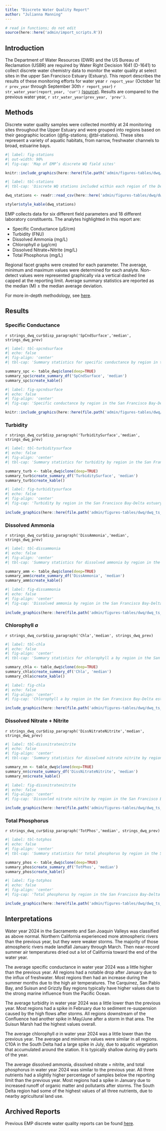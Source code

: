 ```yaml
---
title: "Discrete Water Quality Report"
author: "Julianna Manning"
---
```


```r
# read in functions; do not edit
source(here::here('admin/import_scripts.R'))
```

## Introduction

The Department of Water Resources (DWR) and the US Bureau of Reclamation (USBR) are required by Water Right Decision 1641 (D-1641) to collect discrete water chemistry data to monitor the water quality at select sites in the upper San Francisco Estuary (Estuary). This report describes the results of these monitoring efforts for water year `r report_year` (October 1st `r prev_year` through September 30th `r report_year`) `r str_water_year(report_year, 'cur')` [(source)](https://cdec.water.ca.gov/reportapp/javareports?name=WSIHIST). Results are compared to the previous water year, `r str_water_year(prev_year, 'prev')`.

## Methods

Discrete water quality samples were collected monthly at 24 monitoring sites throughout the Upper Estuary and were grouped into regions based on their geographic location (@fig-stations; @tbl-stations). These sites represent a variety of aquatic habitats, from narrow, freshwater channels to broad, estuarine bays.

```r
#| label: fig-stations
#| out-width: 90%
#| fig-cap: 'Map of EMP’s discrete WQ field sites'

knitr::include_graphics(here::here(file.path('admin/figures-tables/dwq/dwq_station_map.png')))
```

```r
#| label: tbl-stations
#| tbl-cap: 'Discrete WQ stations included within each region of the Delta'

dwq_stations <- readr::read_csv(here::here('admin/figures-tables/dwq/dwq_stations.csv'))

styler$style_kable(dwq_stations)
```

EMP collects data for six different field parameters and 18 different laboratory constituents. The analytes highlighted in this report are:

-   Specific Conductance (μS/cm)
-   Turbidity (FNU)
-   Dissolved Ammonia (mg/L)
-   Chlorophyll *a* (μg/cm)
-   Dissolved Nitrate+Nitrite (mg/L)
-   Total Phosphorus (mg/L)

Regional facet graphs were created for each parameter. The average, minimum and maximum values were determined for each analyte. Non-detect values were represented graphically via a vertical dashed line capped at the reporting limit. Average summary statistics are reported as the median (M) ± the median average deviation.

For more in-depth methodology, see [here](https://portal.edirepository.org/nis/metadataviewer?packageid=edi.1320.6).

## Results

### Specific Conductance

`r strings_dwq_cur$disp_paragraph('SpCndSurface','median', strings_dwq_prev)`

```r
#| label: tbl-spcndsurface
#| echo: false
#| fig-align: 'center'
#| tbl-cap: 'Summary statistics for specific conductance by region in the San Francisco Bay-Delta estuary.'

summary_spc <- table_dwq$clone(deep=TRUE)
summary_spc$create_summary_df('SpCndSurface', 'median')
summary_spc$create_kable()
```

```r
#| label: fig-spcndsurface
#| echo: false
#| fig-align: 'center'
#| fig-cap: 'Specific conductance by region in the San Francisco Bay-Delta estuary.'

knitr::include_graphics(here::here(file.path('admin/figures-tables/dwq/dwq_ts_spcndsurface.png')))
```

### Turbidity

`r strings_dwq_cur$disp_paragraph('TurbiditySurface','median', strings_dwq_prev)`

```r
#| label: tbl-turbiditysurface
#| echo: false
#| fig-align: 'center'
#| tbl-cap: 'Summary statistics for turbidity by region in the San Francisco Bay-Delta estuary.'

summary_turb <- table_dwq$clone(deep=TRUE)
summary_turb$create_summary_df('TurbiditySurface', 'median')
summary_turb$create_kable()
```

```r
#| label: fig-turbiditysurface
#| echo: false
#| fig-align: 'center'
#| fig-cap: 'Turbidity by region in the San Francisco Bay-Delta estuary.'
 
include_graphics(here::here(file.path('admin/figures-tables/dwq/dwq_ts_turbiditysurface.png')))
```

### Dissolved Ammonia

`r strings_dwq_cur$disp_paragraph('DissAmmonia','median', strings_dwq_prev)`

```r
#| label: tbl-dissammonia
#| echo: false
#| fig-align: 'center'
#| tbl-cap: 'Summary statistics for dissolved ammonia by region in the San Francisco Bay-Delta estuary.'

summary_amm <- table_dwq$clone(deep=TRUE)
summary_amm$create_summary_df('DissAmmonia', 'median')
summary_amm$create_kable()
```

```r
#| label: fig-dissammonia
#| echo: false
#| fig-align: 'center'
#| fig-cap: 'Dissolved ammonia by region in the San Francisco Bay-Delta estuary.'
 
include_graphics(here::here(file.path('admin/figures-tables/dwq/dwq_ts_dissammonia.png')))
```

### Chlorophyll *a*

`r strings_dwq_cur$disp_paragraph('Chla','median', strings_dwq_prev)`

```r
#| label: tbl-chla
#| echo: false
#| fig-align: 'center'
#| tbl-cap: 'Summary statistics for chlorophyll a by region in the San Francisco Bay-Delta estuary.'

summary_chla <- table_dwq$clone(deep=TRUE)
summary_chla$create_summary_df('Chla', 'median')
summary_chla$create_kable()
```

```r
#| label: fig-chla
#| echo: false
#| fig-align: 'center'
#| fig-cap: 'Chlorophyll a by region in the San Francisco Bay-Delta estuary.'

include_graphics(here::here(file.path('admin/figures-tables/dwq/dwq_ts_chla.png')))
```

### Dissolved Nitrate + Nitrite

`r strings_dwq_cur$disp_paragraph('DissNitrateNitrite','median', strings_dwq_prev)`

```r
#| label: tbl-dissnitratenitrite
#| echo: false
#| fig-align: 'center'
#| tbl-cap: 'Summary statistics for dissolved nitrate nitrite by region in the San Francisco Bay-Delta estuary.'

summary_nn <- table_dwq$clone(deep=TRUE)
summary_nn$create_summary_df('DissNitrateNitrite', 'median')
summary_nn$create_kable()
```

```r
#| label: fig-dissnitratenitrite
#| echo: false
#| fig-align: 'center'
#| fig-cap: 'Dissovled nitrate nitrite by region in the San Francisco Bay-Delta estuary.'

include_graphics(here::here(file.path('admin/figures-tables/dwq/dwq_ts_dissnitratenitrite.png')))
```

### Total Phosphorus

`r strings_dwq_cur$disp_paragraph('TotPhos','median', strings_dwq_prev)`

```r
#| label: tbl-totphos
#| echo: false
#| fig-align: 'center'
#| tbl-cap: 'Summary statistics for total phosphorus by region in the San Francisco Bay-Delta estuary.'

summary_phos <- table_dwq$clone(deep=TRUE)
summary_phos$create_summary_df('TotPhos', 'median')
summary_phos$create_kable()
```

```r
#| label: fig-totphos
#| echo: false
#| fig-align: 'center'
#| fig-cap: 'Total phosphorus by region in the San Francisco Bay-Delta estuary.'

include_graphics(here::here(file.path('admin/figures-tables/dwq/dwq_ts_totphos.png')))
```

## Interpretations

Water year 2024 in the Sacramento and San Joaquin Valleys was classified as above normal. Northern California experienced more atmospheric rivers than the previous year, but they were weaker storms. The majority of those atmospheric rivers made landfall January through March. Then near-record summer air temperatures dried out a lot of California toward the end of the water year.

The average specific conductance in water year 2024 was a little higher than the previous year. All regions had a notable drop after January due to the influx of freshwater. Most regions then had an increase during the summer months due to the high air temperatures. The Carquinez, San Pablo Bay, and Suisun and Grizzly Bay regions typically have higher values due to the strong marine influence from the Pacific Ocean.

The average turbidity in water year 2024 was a little lower than the previous year. Most regions had a spike in February due to sediment re-suspension caused by the high flows after storms. All regions downstream of the Confluence had another spike in May/June after a storm in that area. The Suisun Marsh had the highest values overall.

The average chlorophyll *a* in water year 2024 was a little lower than the previous year. The average and minimum values were similar in all regions. C10A in the South Delta had a large spike in July, due to aquatic vegetation that accumulated around the station. It is typically shallow during dry parts of the year.

The average dissolved ammonia, dissolved nitrate + nitrite, and total phosphorus in water year 2024 was similar to the previous year. All three nutrients had a slightly higher percentage of samples below the reporting limit than the previous year. Most regions had a spike in January due to increased runoff of organic matter and pollutants after storms. The South Delta region had some of the highest values of all three nutrients, due to nearby agricultural land use.

## Archived Reports

Previous EMP discrete water quality reports can be found [here](https://github.com/emp-dwr/emp-website/tree/gh-pages/admin/archive/d-wq).
